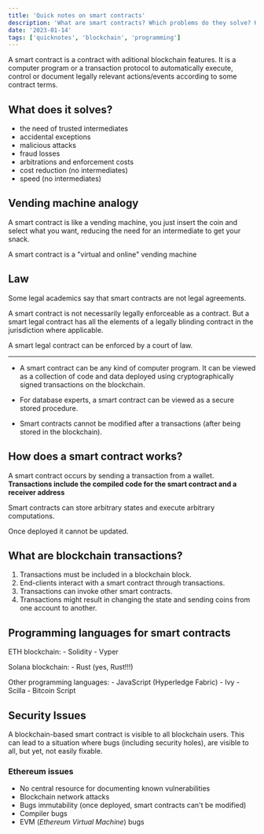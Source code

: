 ```yaml
---
title: 'Quick notes on smart contracts'
description: 'What are smart contracts? Which problems do they solve? How do they work? What are the programming languages for smart contracts? What are the security issues?'
date: '2023-01-14'
tags: ['quicknotes', 'blockchain', 'programming']
---
```


A smart contract is a contract with aditional blockchain features. It is a computer program or a transaction protocol to automatically execute, control or document legally relevant actions/events according to some contract terms.

## What does it solves?

- the need of trusted intermediates
- accidental exceptions
- malicious attacks
- fraud losses
- arbitrations and enforcement costs
- cost reduction (no intermediates)
- speed (no intermediates)

## Vending machine analogy

A smart contract is like a vending machine, you just insert the coin and select what you want, reducing the need for an intermediate to get your snack.

A smart contract is a "virtual and online" vending machine

## Law

Some legal academics say that smart contracts are not legal agreements.

A smart contract is not necessarily legally enforceable as a contract. But a smart legal contract has all the elements of a legally blinding contract in the jurisdiction where applicable.

A smart legal contract can be enforced by a court of law.

-------------------------------------------------------

- A smart contract can be any kind of computer program. It can be viewed as a collection of code and data deployed using cryptographically signed transactions on the blockchain.

- For database experts, a smart contract can be viewed as a secure stored procedure.

- Smart contracts cannot be modified after a transactions (after being stored in the blockchain).

## How does a smart contract works?

A smart contract occurs by sending a transaction from a wallet. **Transactions include the compiled code for the smart contract and a receiver address**

Smart contracts can store arbitrary states and execute arbitrary computations.

Once deployed it cannot be updated.

## What are blockchain transactions?

1. Transactions must be included in a blockchain block.
2. End-clients interact with a smart contract through transactions.
3. Transactions can invoke other smart contracts.
4. Transactions might result in changing the state and sending coins from one account to another.

## Programming languages for smart contracts

ETH blockchain:
	- Solidity
	- Vyper

Solana blockchain:
	- Rust (yes, Rust!!!)

Other programming languages:
	- JavaScript (Hyperledge Fabric)
	- Ivy
	- Scilla
	- Bitcoin Script

## Security Issues

A blockchain-based smart contract is visible to all blockchain users. This can lead to a situation where bugs (including security holes), are visible to all, but yet, not easily fixable.

### Ethereum issues

- No central resource for documenting known vulnerabilities
- Blockchain network attacks
- Bugs immutability (once deployed, smart contracts can't be modified)
- Compiler bugs
- EVM (*Ethereum Virtual Machine*) bugs